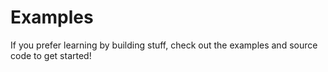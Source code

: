 
# Examples

If you prefer learning by building stuff, check out the examples and source code to get started!

<Cards>
  <Cards.Card
    title="▲ Next.js Example & Source Code"
    href="https://plainsheet-example-nextjs.vercel.app/"
  />
  <Cards.Card
    title="🍦 Vanilla JavaScript Example & Source Code"
    href="https://plain-bottom-sheet-html.vercel.app/"
  />
</Cards>
